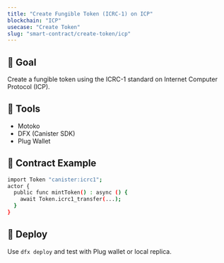 ```yaml
---
title: "Create Fungible Token (ICRC-1) on ICP"
blockchain: "ICP"
usecase: "Create Token"
slug: "smart-contract/create-token/icp"
---
```


## 🎯 Goal

Create a fungible token using the ICRC-1 standard on Internet Computer Protocol (ICP).

## 🔧 Tools

- Motoko
- DFX (Canister SDK)
- Plug Wallet

## 🧠 Contract Example

```bash
import Token "canister:icrc1";
actor {
  public func mintToken() : async () {
    await Token.icrc1_transfer(...);
  }
}
```

## 🚀 Deploy

Use `dfx deploy` and test with Plug wallet or local replica.
